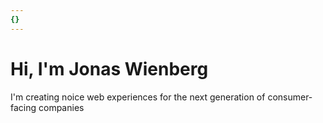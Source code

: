 ```yaml
---
{}
---
```

# Hi, I'm Jonas Wienberg

I'm creating noice web experiences for the next generation of consumer-facing companies
